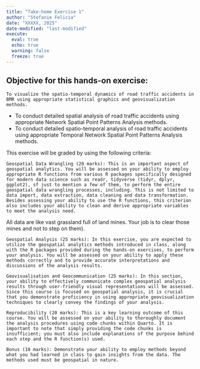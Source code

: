 ```yaml
---
title: "Take-home Exercise 1"
author: "Stefanie Felicia"
date: "XXXXX, 2025"
date-modified: "last-modified"
execute: 
  eval: true
  echo: true
  warning: false
  freeze: true
---
```


## Objective for this hands-on exercise:

```         
To visualize the spatio-temporal dynamics of road traffic accidents in BMR using appropriate statistical graphics and geovisualization methods.
```

-   To conduct detailed spatial analysis of road traffic accidents using appropriate Network Spatial Point Patterns Analysis methods.
-   To conduct detailed spatio-temporal analysis of road traffic accidents using appropriate Temporal Network Spatial Point Patterns Analysis methods.

This exercise will be graded by using the following criteria:

```         
Geospatial Data Wrangling (20 marks): This is an important aspect of geospatial analytics. You will be assessed on your ability to employ appropriate R functions from various R packages specifically designed for modern data science such as readr, tidyverse (tidyr, dplyr, ggplot2), sf just to mention a few of them, to perform the entire geospatial data wrangling processes, including. This is not limited to data import, data extraction, data cleaning and data transformation. Besides assessing your ability to use the R functions, this criterion also includes your ability to clean and derive appropriate variables to meet the analysis need.
```

All data are like vast grassland full of land mines. Your job is to clear those mines and not to step on them).

```         
Geospatial Analysis (25 marks): In this exercise, you are expected to utilize the geospatial analytics methods introduced in class, along with the R packages provided during the hands-on exercises, to perform your analysis. You will be assessed on your ability to apply these methods correctly and to provide accurate interpretations and discussions of the analysis results.

Geovisualisation and Geocommunication (25 marks): In this section, your ability to effectively communicate complex geospatial analysis results through user-friendly visual representations will be assessed. Since this course is focused on geospatial analysis, it is crucial that you demonstrate proficiency in using appropriate geovisualization techniques to clearly convey the findings of your analysis.

Reproducibility (20 marks): This is a key learning outcome of this course. You will be assessed on your ability to thoroughly document the analysis procedures using code chunks within Quarto. It is important to note that simply providing the code chunks is insufficient; you must also include explanations of the purpose behind each step and the R function(s) used.

Bonus (10 marks): Demonstrate your ability to employ methods beyond what you had learned in class to gain insights from the data. The methods used must be geospatial in nature.
```
